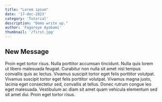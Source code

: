 ```yaml
---
title: "Lorem ipsum"
date: '17-dec-2023'
category: 'Tutorial'
description: "Demo write up."
author: 'Fagoroye Ayobami'
thumbnail: '/first.jpg'
---
```



## New Message

Proin eget tortor risus. Nulla porttitor accumsan tincidunt. Nulla quis lorem ut libero malesuada feugiat. Curabitur non nulla sit amet nisl tempus convallis quis ac lectus. Vivamus suscipit tortor eget felis porttitor volutpat. Vivamus suscipit tortor eget felis porttitor volutpat. Vivamus magna justo, lacinia eget consectetur sed, convallis at tellus. Donec rutrum congue leo eget malesuada. Vestibulum ac diam sit amet quam vehicula elementum sed sit amet dui. Proin eget tortor risus.

